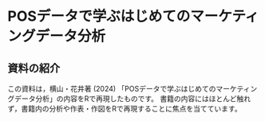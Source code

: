 # POSデータで学ぶはじめてのマーケティングデータ分析 {.unnumbered}

## 資料の紹介

この資料は，<span class = "rmarker-s">横山・花井著 (2024) 「POSデータで学ぶはじめてのマーケティングデータ分析」</span>の内容をRで再現したものです。
書籍の内容にはほとんど触れず，書籍内の分析や作表・作図を<span class="rmarker-s">Rで再現すること</span>に焦点を当てています。
